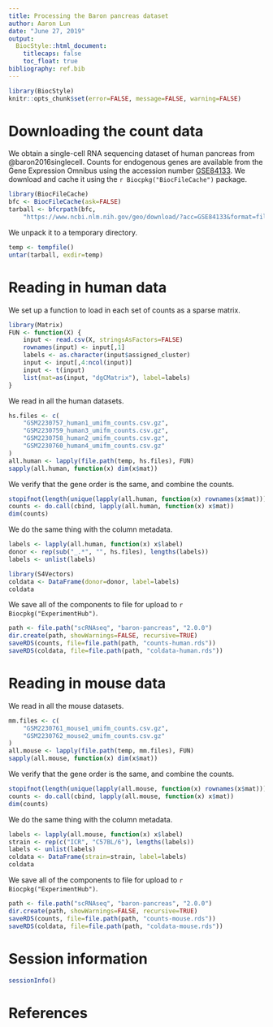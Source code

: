 ```yaml
---
title: Processing the Baron pancreas dataset
author: Aaron Lun
date: "June 27, 2019"
output:
  BiocStyle::html_document:
    titlecaps: false
    toc_float: true
bibliography: ref.bib
---
```


```r
library(BiocStyle)
knitr::opts_chunk$set(error=FALSE, message=FALSE, warning=FALSE)
```

# Downloading the count data

We obtain a single-cell RNA sequencing dataset of human pancreas from @baron2016singlecell.
Counts for endogenous genes are available from the Gene Expression Omnibus
using the accession number [GSE84133](https://www.ncbi.nlm.nih.gov/geo/query/acc.cgi?acc=GSE84133).
We download and cache it using the `r Biocpkg("BiocFileCache")` package.

```r
library(BiocFileCache)
bfc <- BiocFileCache(ask=FALSE)    
tarball <- bfcrpath(bfc, 
    "https://www.ncbi.nlm.nih.gov/geo/download/?acc=GSE84133&format=file")
```

We unpack it to a temporary directory.

```r
temp <- tempfile()
untar(tarball, exdir=temp)
```

# Reading in human data

We set up a function to load in each set of counts as a sparse matrix.

```r
library(Matrix)
FUN <- function(X) {
    input <- read.csv(X, stringsAsFactors=FALSE)
    rownames(input) <- input[,1]
    labels <- as.character(input$assigned_cluster)
    input <- input[,4:ncol(input)]
    input <- t(input)
    list(mat=as(input, "dgCMatrix"), label=labels)
}
```

We read in all the human datasets.

```r
hs.files <- c(
    "GSM2230757_human1_umifm_counts.csv.gz",
    "GSM2230759_human3_umifm_counts.csv.gz",
    "GSM2230758_human2_umifm_counts.csv.gz",  
    "GSM2230760_human4_umifm_counts.csv.gz"
)
all.human <- lapply(file.path(temp, hs.files), FUN)
sapply(all.human, function(x) dim(x$mat))
```

We verify that the gene order is the same, and combine the counts.

```r
stopifnot(length(unique(lapply(all.human, function(x) rownames(x$mat))))==1L)
counts <- do.call(cbind, lapply(all.human, function(x) x$mat))
dim(counts)
```

We do the same thing with the column metadata.

```r
labels <- lapply(all.human, function(x) x$label)
donor <- rep(sub("_.*", "", hs.files), lengths(labels))
labels <- unlist(labels)

library(S4Vectors)
coldata <- DataFrame(donor=donor, label=labels)
coldata
```

We save all of the components to file for upload to `r Biocpkg("ExperimentHub")`.

```r
path <- file.path("scRNAseq", "baron-pancreas", "2.0.0")
dir.create(path, showWarnings=FALSE, recursive=TRUE)
saveRDS(counts, file=file.path(path, "counts-human.rds"))
saveRDS(coldata, file=file.path(path, "coldata-human.rds"))
```

# Reading in mouse data

We read in all the mouse datasets.

```r
mm.files <- c(
    "GSM2230761_mouse1_umifm_counts.csv.gz",
    "GSM2230762_mouse2_umifm_counts.csv.gz"
)
all.mouse <- lapply(file.path(temp, mm.files), FUN)
sapply(all.mouse, function(x) dim(x$mat))
```

We verify that the gene order is the same, and combine the counts.

```r
stopifnot(length(unique(lapply(all.mouse, function(x) rownames(x$mat))))==1L)
counts <- do.call(cbind, lapply(all.mouse, function(x) x$mat))
dim(counts)
```

We do the same thing with the column metadata.

```r
labels <- lapply(all.mouse, function(x) x$label)
strain <- rep(c("ICR", "C57BL/6"), lengths(labels))
labels <- unlist(labels)
coldata <- DataFrame(strain=strain, label=labels)
coldata
```

We save all of the components to file for upload to `r Biocpkg("ExperimentHub")`.

```r
path <- file.path("scRNAseq", "baron-pancreas", "2.0.0")
dir.create(path, showWarnings=FALSE, recursive=TRUE)
saveRDS(counts, file=file.path(path, "counts-mouse.rds"))
saveRDS(coldata, file=file.path(path, "coldata-mouse.rds"))
```

# Session information

```r
sessionInfo()
```

# References
